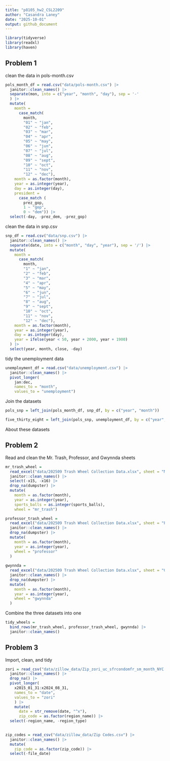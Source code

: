 ```yaml
---
title: "p8105_hw2_CSL2209"
author: "Casandra Laney"
date: "2025-10-01"
output: github_document
---
```


```r
library(tidyverse)
library(readxl)
library(haven)
```


## Problem 1
clean the data in pols-month.csv

```r
pols_month_df = read.csv("data/pols-month.csv") |>
  janitor::clean_names() |>
  separate(mon, into = c("year", "month", "day"), sep = '-'
  ) |>
  mutate(
    month =
      case_match(
        month,
        "01" ~ "jan",
        "02" ~ "feb",
        "03" ~ "mar",
        "04" ~ "apr",
        "05" ~ "may",
        "06" ~ "jun",
        "07" ~ "jul",
        "08" ~ "aug",
        "09" ~ "sept",
        "10" ~ "oct",
        "11" ~ "nov",
        "12" ~ "dec"),
    month = as.factor(month),
    year = as.integer(year),
    day = as.integer(day),
    president = 
      case_match (
        prez_gop,
        1 ~ "gop",
        0 ~ "dem")) |>
  select(-day, -prez_dem, -prez_gop)
```

clean the data in snp.csv

```r
snp_df = read.csv("data/snp.csv") |>
  janitor::clean_names() |>
  separate(date, into = c("month", "day", "year"), sep = '/') |>
  mutate(
    month =
      case_match(
        month,
        "1" ~ "jan",
        "2" ~ "feb",
        "3" ~ "mar",
        "4" ~ "apr",
        "5" ~ "may",
        "6" ~ "jun",
        "7" ~ "jul",
        "8" ~ "aug",
        "9" ~ "sept",
        "10" ~ "oct",
        "11" ~ "nov",
        "12" ~ "dec"),
    month = as.factor(month),
    year = as.integer(year),
    day = as.integer(day),
    year = ifelse(year < 50, year + 2000, year + 1900)
  ) |>
  select(year, month, close, -day) 
```

tidy the unemployment data 

```r
unemployment_df = read.csv("data/unemployment.csv") |>
  janitor::clean_names() |>
  pivot_longer(
    jan:dec,
    names_to = "month",
    values_to = "unemployment")
```

Join the datasets

```r
pols_snp = left_join(pols_month_df, snp_df, by = c("year", "month"))

five_thirty_eight = left_join(pols_snp, unemployment_df, by = c("year", "month"))
```


About these datasets


## Problem 2

Read and clean the Mr. Trash, Professor, and Gwynnda sheets

```r
mr_trash_wheel = 
  read_excel("data/202509 Trash Wheel Collection Data.xlsx", sheet = "Mr. Trash Wheel", skip = 1) |>
  janitor::clean_names() |>
  select(-x15, -x16) |>
  drop_na(dumpster) |>
  mutate(
    month = as.factor(month),
    year = as.integer(year),
    sports_balls = as.integer(sports_balls),
    wheel = "mr_trash") 

professor_trash_wheel = 
  read_excel("data/202509 Trash Wheel Collection Data.xlsx", sheet = "Professor Trash Wheel", skip = 1) |>
  janitor::clean_names() |>
  drop_na(dumpster) |>
  mutate(
    month = as.factor(month),
    year = as.integer(year),
    wheel = "professor"
  )
  
gwynnda = 
  read_excel("data/202509 Trash Wheel Collection Data.xlsx", sheet = "Gwynns Falls Trash Wheel", skip = 1) |>
  janitor::clean_names() |>
  drop_na(dumpster) |>
  mutate(
    month = as.factor(month),
    year = as.integer(year),
    wheel = "gwynnda"
  )

```

Combine the three datasets into one

```r
tidy_wheels = 
  bind_rows(mr_trash_wheel, professor_trash_wheel, gwynnda) |>
  janitor::clean_names()
```

## Problem 3

Import, clean, and tidy

```r
zori = read_csv("data/zillow_data/Zip_zori_uc_sfrcondomfr_sm_month_NYC.csv") |>
  janitor::clean_names() |>
  drop_na() |>
  pivot_longer(
    x2015_01_31:x2024_08_31,
    names_to = "date", 
    values_to = "zori"
    ) |>
    mutate(
      date = str_remove(date, "^x"),
      zip_code = as.factor(region_name)) |>
  select(-region_name, -region_type)
  

zip_codes = read_csv("data/zillow_data/Zip Codes.csv") |>
  janitor::clean_names() |>
  mutate(
    zip_code = as.factor(zip_code)) |>
  select(-file_date)


```

